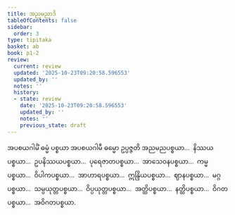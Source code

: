 ```yaml
---
title: အညမညာဒိ
tableOfContents: false
sidebar:
  order: 3
type: tipitaka
basket: ab
book: p1-2
review:
  current: review
  updated: '2025-10-23T09:20:58.596553'
  updated_by: ''
  notes: ''
  history:
  - state: review
    date: '2025-10-23T09:20:58.596553'
    updated_by: ''
    notes: ''
    previous_state: draft
---
```



<ReviewStatus review={frontmatter.review} showDetails={true} />

<HypothesisAnnotation frontmatter={frontmatter} />

<DynamicBreadcrumb />

<Division number="24" book="p1-2" e="ch" v="37" p="249">

<Paragraph number="1499" book="p1-2">
အပစယဂါမိံ ဓမ္မံ ပစ္စယာ အပစယဂါမီ ဓမ္မော ဥပ္ပဇ္ဇတိ အညမညပစ္စယာ…  နိဿယပစ္စယာ…  ဥပနိဿယပစ္စယာ…  ပုရေဇာတပစ္စယာ…  အာသေဝနပစ္စယာ…  ကမ္မပစ္စယာ…  ဝိပါကပစ္စယာ…  အာဟာရပစ္စယာ…  ဣန္ဒြိယပစ္စယာ…  ဈာနပစ္စယာ…  မဂ္ဂပစ္စယာ…  သမ္ပယုတ္တပစ္စယာ…  ဝိပ္ပယုတ္တပစ္စယာ…  အတ္ထိပစ္စယာ…  နတ္ထိပစ္စယာ…  ဝိဂတပစ္စယာ…  အဝိဂတပစ္စယာ.
</Paragraph>
</Division>